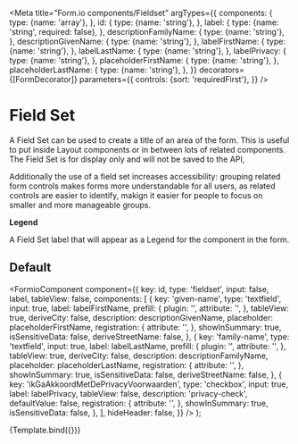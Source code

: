 
<Meta
  title="Form.io components/Fieldset"
  argTypes={{
    components: {
      type: {name: 'array'},
    },
    id: {
      type: {name: 'string'},
    },
    label: {
      type: {name: 'string', required: false},
    },
    descriptionFamilyName: {
      type: {name: 'string'},
    },
    descriptionGivenName: {
      type: {name: 'string'},
    },
    labelFirstName: {
      type: {name: 'string'},
    },
    labelLastName: {
      type: {name: 'string'},
    },
    labelPrivacy: {
      type: {name: 'string'},
    },
    placeholderFirstName: {
      type: {name: 'string'},
    },
    placeholderLastName: {
      type: {name: 'string'},
    },
  }}
  decorators={[FormDecorator]}
  parameters={{
    controls: {sort: 'requiredFirst'},
  }}
/>

# Field Set

A Field Set can be used to create a title of an area of the form. This is useful to put inside
Layout components or in between lots of related components. The Field Set is for display only and
will not be saved to the API,

Additionally the use of a field set increases accessibility: grouping related form controls makes forms more understandable for all users, as related controls are easier to identify, makign it easier for people to focus on smaller and more manageable groups.

**Legend**

A Field Set label that will appear as a Legend for the component in the form.

## Default

  <FormioComponent
    component={{
      key: id,
      type: 'fieldset',
      input: false,
      label,
      tableView: false,
      components: [
        {
          key: 'given-name',
          type: 'textfield',
          input: true,
          label: labelFirstName,
          prefill: {
            plugin: '',
            attribute: '',
          },
          tableView: true,
          deriveCity: false,
          description: descriptionGivenName,
          placeholder: placeholderFirstName,
          registration: {
            attribute: '',
          },
          showInSummary: true,
          isSensitiveData: false,
          deriveStreetName: false,
        },
        {
          key: 'family-name',
          type: 'textfield',
          input: true,
          label: labelLastName,
          prefill: {
            plugin: '',
            attribute: '',
          },
          tableView: true,
          deriveCity: false,
          description: descriptionFamilyName,
          placeholder: placeholderLastName,
          registration: {
            attribute: '',
          },
          showInSummary: true,
          isSensitiveData: false,
          deriveStreetName: false,
        },
        {
          key: 'ikGaAkkoordMetDePrivacyVoorwaarden',
          type: 'checkbox',
          input: true,
          label: labelPrivacy,
          tableView: false,
          description: 'privacy-check',
          defaultValue: false,
          registration: {
            attribute: '',
          },
          showInSummary: true,
          isSensitiveData: false,
        },
      ],
      hideHeader: false,
    }}
  />
);

<Canvas>
  <Story
    name="Default"
    args={{
      descriptionFamilyName: 'family-name',
      descriptionGivenName: 'given-name',
      id: 'veldengroep1',
      label: 'Uw keuzevelden',
      labelFirstName: 'Voornaam',
      labelLastName: 'Achternaam',
      labelPrivacy: 'Ik ga akkoord met de privacy-voorwaarden',
      placeholderFirstName: 'voornaam...',
      placeholderLastName: 'achternaam...',
    }}
  >
    {Template.bind({})}
  </Story>
</Canvas>

<ArgsTable story="Default" />
